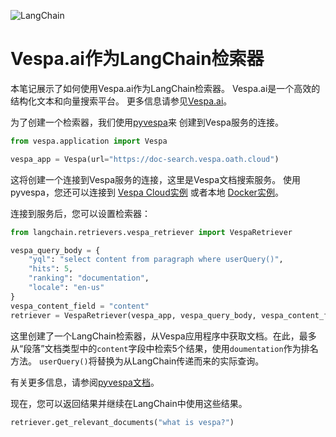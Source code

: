 

<Head>
  <script>
    {
      `(function() {
         var _hmt = _hmt || [];
(function() {
  var hm = document.createElement("script");
  hm.src = "https://hm.baidu.com/hm.js?e60fb290e204e04c5cb6f79b0ac1e697";
  var s = document.getElementsByTagName("script")[0]; 
  s.parentNode.insertBefore(hm, s);
})();
       })();`
    }
  </script>
</Head>

![LangChain](https://pica.zhimg.com/50/v2-56e8bbb52aa271012541c1fe1ceb11a2_r.gif)




Vespa.ai作为LangChain检索器
===


本笔记展示了如何使用Vespa.ai作为LangChain检索器。
Vespa.ai是一个高效的结构化文本和向量搜索平台。
更多信息请参见[Vespa.ai](https://vespa.ai)。

为了创建一个检索器，我们使用[pyvespa](https://pyvespa.readthedocs.io/en/latest/index)来
创建到Vespa服务的连接。

```python
from vespa.application import Vespa

vespa_app = Vespa(url="https://doc-search.vespa.oath.cloud")

```

这将创建一个连接到Vespa服务的连接，这里是Vespa文档搜索服务。
使用pyvespa，您还可以连接到
[Vespa Cloud实例](https://pyvespa.readthedocs.io/en/latest/deploy-vespa-cloud)
或者本地
[Docker实例](https://pyvespa.readthedocs.io/en/latest/deploy-docker)。

连接到服务后，您可以设置检索器：

```python
from langchain.retrievers.vespa_retriever import VespaRetriever

vespa_query_body = {
    "yql": "select content from paragraph where userQuery()",
    "hits": 5,
    "ranking": "documentation",
    "locale": "en-us"
}
vespa_content_field = "content"
retriever = VespaRetriever(vespa_app, vespa_query_body, vespa_content_field)

```

这里创建了一个LangChain检索器，从Vespa应用程序中获取文档。在此，最多从“段落”文档类型中的`content`字段中检索5个结果，使用`doumentation`作为排名方法。 `userQuery()`将替换为从LangChain传递而来的实际查询。

有关更多信息，请参阅[pyvespa文档](https://pyvespa.readthedocs.io/en/latest/getting-started-pyvespa#Query)。

现在，您可以返回结果并继续在LangChain中使用这些结果。

```python
retriever.get_relevant_documents("what is vespa?")

```

